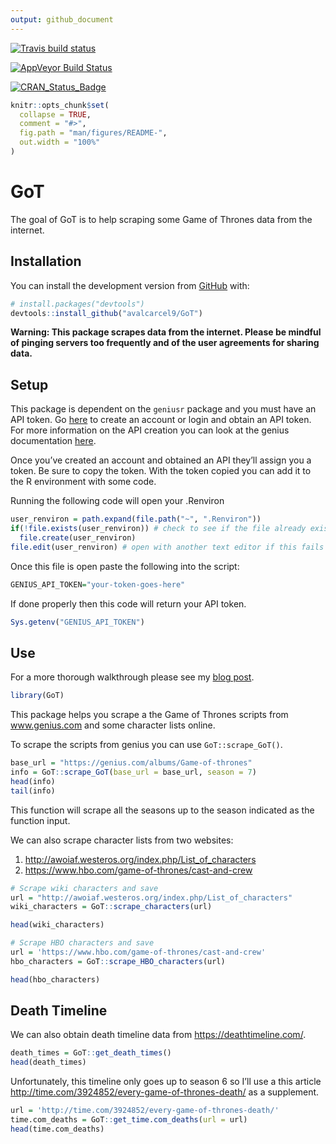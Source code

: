 ```yaml
---
output: github_document
---
```


[![Travis build status](https://travis-ci.org/avalcarcel9/GoT.svg?branch=master)](https://travis-ci.org/avalcarcel9/GoT)

[![AppVeyor Build Status](https://ci.appveyor.com/api/projects/status/github/avalcarcel9/GoT?branch=master&svg=true)](https://ci.appveyor.com/project/avalcarcel9/GoT)

[![CRAN_Status_Badge](http://www.r-pkg.org/badges/version/GoT)](https://cran.r-project.org/package=GoT)

<!-- README.md is generated from README.Rmd. Please edit that file -->

```r
knitr::opts_chunk$set(
  collapse = TRUE,
  comment = "#>",
  fig.path = "man/figures/README-",
  out.width = "100%"
)
```
# GoT

The goal of GoT is to help scraping some Game of Thrones data from the internet.

## Installation

You can install the development version from [GitHub](https://github.com/avalcarcel9/GoT) with:

```r
# install.packages("devtools")
devtools::install_github("avalcarcel9/GoT")
```

__Warning: This package scrapes data from the internet. Please be mindful of pinging servers too frequently and of the user agreements for sharing data.__

## Setup

This package is dependent on the `geniusr` package and you must have an API token. Go [here](https://genius.com/) to create an account or login and obtain an API token. For more information on the API creation you can look at the genius documentation [here](https://docs.genius.com/#!#%2Fgetting-started-h1).

Once you’ve created an account and obtained an API they’ll assign you a token. Be sure to copy the token. With the token copied you can add it to the R environment with some code.

Running the following code will open your .Renviron

```r
user_renviron = path.expand(file.path("~", ".Renviron"))
if(!file.exists(user_renviron)) # check to see if the file already exists
  file.create(user_renviron)
file.edit(user_renviron) # open with another text editor if this fails
```

Once this file is open paste the following into the script:

```r
GENIUS_API_TOKEN="your-token-goes-here"
```

If done properly then this code will return your API token.

```r
Sys.getenv("GENIUS_API_TOKEN")
```

## Use

For a more thorough walkthrough please see my [blog post](http://www.alessandravalcarcel.com/blog/2018-04-1-r-rmarkdown-got-scrape/).

```r
library(GoT)
```

This package helps you scrape a the Game of Thrones scripts from [www.genius.com](www.genius.com) and some character lists online. 

To scrape the scripts from genius you can use `GoT::scrape_GoT()`.

```r
base_url = "https://genius.com/albums/Game-of-thrones"
info = GoT::scrape_GoT(base_url = base_url, season = 7)
head(info)
tail(info)
```

This function will scrape all the seasons up to the season indicated as the function input.

We can also scrape character lists from two websites:

1. [http://awoiaf.westeros.org/index.php/List_of_characters](http://awoiaf.westeros.org/index.php/List_of_characters)
2. [https://www.hbo.com/game-of-thrones/cast-and-crew](https://www.hbo.com/game-of-thrones/cast-and-crew)

```r
# Scrape wiki characters and save
url = "http://awoiaf.westeros.org/index.php/List_of_characters"
wiki_characters = GoT::scrape_characters(url)

head(wiki_characters)

# Scrape HBO characters and save
url = 'https://www.hbo.com/game-of-thrones/cast-and-crew'
hbo_characters = GoT::scrape_HBO_characters(url)

head(hbo_characters)
```

## Death Timeline

We can also obtain death timeline data from [https://deathtimeline.com/](https://deathtimeline.com/). 

```r
death_times = GoT::get_death_times()
head(death_times)
```

Unfortunately, this timeline only goes up to season 6 so I'll use a this article [http://time.com/3924852/every-game-of-thrones-death/](http://time.com/3924852/every-game-of-thrones-death/) as a supplement. 

```r
url = 'http://time.com/3924852/every-game-of-thrones-death/'
time.com_deaths = GoT::get_time.com_deaths(url = url)
head(time.com_deaths)
```




